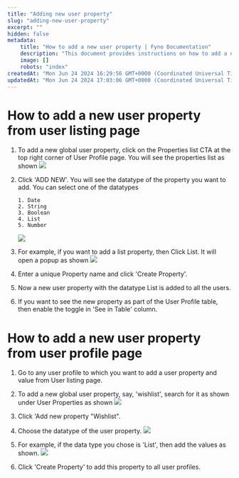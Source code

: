 ```yaml
---
title: "Adding new user property"
slug: "adding-new-user-property"
excerpt: ""
hidden: false
metadata:
    title: "How to add a new user property | Fyno Documentation"
    description: "This document provides instructions on how to add a new user property from both the user listing page and the user profile page, including selecting the datatype and enabling the property to be displayed in the user profile table."
    image: []
    robots: "index"
createdAt: "Mon Jun 24 2024 16:29:56 GMT+0000 (Coordinated Universal Time)"
updatedAt: "Mon Jun 24 2024 17:03:06 GMT+0000 (Coordinated Universal Time)"
---
```


# How to add a new user property from user listing page

1.  To add a new global user property, click on the Properties list CTA at the top right corner of User Profile page. You will see the properties list as shown
    ![](/images/dd59f5c-Properties_list.png)

2.  Click 'ADD NEW'. You will see the datatype of the property you want to add. You can select one of the datatypes

        1. Date
        2. String
        3. Boolean
        4. List
        5. Number

    ![](/images/6b9ab6d-add_new_prop.png)

3.  For example, if you want to add a list property, then Click List. It will open a popup as shown
    ![](/images/dc26529-add_new_list_prop.png)

4.  Enter a unique Property name and click 'Create Property'.
5.  Now a new user property with the datatype List is added to all the users.
6.  If you want to see the new property as part of the User Profile table, then enable the toggle in 'See in Table' column.

# How to add a new user property from user profile page

1. Go to any user profile to which you want to add a user property and value from User listing page.
2. To add a new global user property, say, 'wishlist', search for it as shown under User Properties as shown
   ![](/images/b5f931a-user_prop_wishlist.png)

3. Click 'Add new property "Wishlist".
4. Choose the datatype of the user property.
   ![](/images/05b6d69-choose_datatype.png)

5. For example, if the data type you chose is 'List', then add the values as shown.
   ![](/images/3c37cf3-add_items.png)

6. Click 'Create Property' to add this property to all user profiles.
